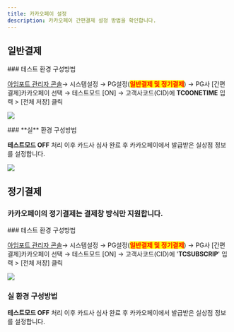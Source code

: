 ```yaml
---
title: 카카오페이 설정
description: 카카오페이 간편결제 설정 방법을 확인합니다.
---
```



## 일반**결제**

<Tabs>
<Tab title="테스트 결제">
### 테스트 환경 구성방법

[아임포트 관리자 콘솔](https://admin.iamport.kr/)→ 시스템설정 → PG설정(<mark style="color:red;">**일반결제 및 정기결제**</mark>) → PG사 \[간편결제]카카오페이 선택 → 테스트모드 \[ON] → 고객사코드(CID)에 **TC0ONETIME** 입력 > \[전체 저장] 클릭

![](</gitbook-assets/en/image (110).png>)

</Tab>

<Tab title="실 결제">
### **실** 환경 구성방법

**테스트모드 OFF** 처리 이후 카드사 심사 완료 후 카카오페이에서 발급받은 실상점 정보를 설정합니다.

![](</gitbook-assets/en/image (89).png>)

</Tab>
</Tabs>

## 정기결제

### 카카오페이의 정기결제는 결제창 방식만 지원합니다.

<Tabs>
<Tab title="결제창 방식">
### 테스트 환경 구성방법

[아임포트 관리자 콘솔](https://admin.iamport.kr/)→ 시스템설정 → PG설정(<mark style="color:red;">**일반결제 및 정기결제**</mark>) → PG사 \[간편결제]카카오페이 선택 → 테스트모드 \[ON] → 고객사코드(CID)에 '**TCSUBSCRIP**' 입력 > \[전체 저장] 클릭

![](</gitbook-assets/en/image (87).png>)

### 실  환경 구성방법

**테스트모드 OFF** 처리 이후 카드사 심사 완료 후 카카오페이에서 발급받은 실상점 정보를 설정합니다.

</Tab>
</Tabs>


